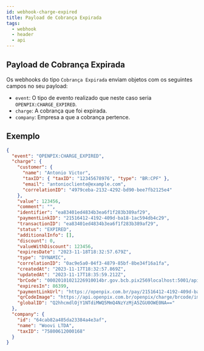 ```yaml
---
id: webhook-charge-expired
title: Payload de Cobrança Expirada
tags:
  - webhook
  - header
  - api
---
```


## Payload de Cobrança Expirada

Os webhooks do tipo `Cobrança Expirada` enviam objetos com os seguintes campos no seu payload:

- `event`: O tipo de evento realizado que neste caso seria `OPENPIX:CHARGE_EXPIRED`.
- `charge`: A cobrança que foi expirada.
- `company`: Empresa a que a cobrança pertence.

## Exemplo

```json
{
  "event": "OPENPIX:CHARGE_EXPIRED",
  "charge": {
    "customer": {
      "name": "Antonio Victor",
      "taxID": { "taxID": "12345678976", "type": "BR:CPF" },
      "email": "antoniocliente@example.com",
      "correlationID": "4979ceba-2132-4292-bd90-bee7fb2125e4"
    },
    "value": 123456,
    "comment": "",
    "identifier": "ea83401ed4834b3ea6f1f283b389af29",
    "paymentLinkID": "21516412-4192-409d-ba18-1ac594db4c29",
    "transactionID": "ea83401ed4834b3ea6f1f283b389af29",
    "status": "EXPIRED",
    "additionalInfo": [],
    "discount": 0,
    "valueWithDiscount": 123456,
    "expiresDate": "2023-11-18T18:32:57.679Z",
    "type": "DYNAMIC",
    "correlationID": "0ac9e5a0-04f3-4879-85bf-8be34f16a1fa",
    "createdAt": "2023-11-17T18:32:57.869Z",
    "updatedAt": "2023-11-17T18:35:59.212Z",
    "brCode": "00020101021226910014br.gov.bcb.pix2569localhost:5001/api/testaccount/qr/v1/5b2970f464a740378aa472c6dad0bf8352040000530398654071234.565802BR5905Woovi6009SAO_PAULO610804556300622905255b2970f464a740378aa472c6d63046BA9",
    "expiresIn": 86399,
    "paymentLinkUrl": "https://openpix.com.br/pay/21516412-4192-409d-ba18-1ac594db4c29",
    "qrCodeImage": "https://api.openpix.com.br/openpix/charge/brcode/image/21516412-4192-409d-ba18-1ac594db4c29.png",
    "globalID": "Q2hhcmdlOjY1NTdiMWQ5MmQ4NzYzMjA5ZGU0OWE0NA=="
  },
  "company": {
    "id": "64cab82a485da23384a4e3af",
    "name": "Woovi LTDA",
    "taxID": "75800612000168"
  }
}
```

